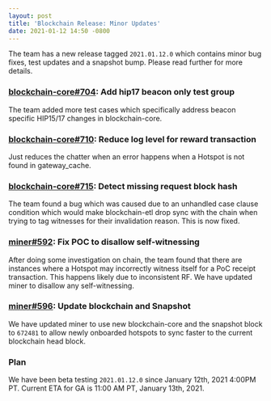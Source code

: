 ```yaml
---
layout: post
title: 'Blockchain Release: Minor Updates'
date: 2021-01-12 14:50 -0800
---
```


The team has a new release tagged `2021.01.12.0` which contains minor bug fixes, test updates and a
snapshot bump. Please read further for more details.

### [blockchain-core#704](https://github.com/helium/blockchain-core/pull/704): Add hip17 beacon only test group

The team added more test cases which specifically address beacon specific HIP15/17 changes in
blockchain-core.

### [blockchain-core#710](https://github.com/helium/blockchain-core/pull/710): Reduce log level for reward transaction

Just reduces the chatter when an error happens when a Hotspot is not found in gateway_cache.

### [blockchain-core#715](https://github.com/helium/blockchain-core/pull/715): Detect missing request block hash

The team found a bug which was caused due to an unhandled case clause condition which would make
blockchain-etl drop sync with the chain when trying to tag witnesses for their invalidation reason.
This is now fixed.

### [miner#592](https://github.com/helium/miner/pull/592): Fix POC to disallow self-witnessing

After doing some investigation on chain, the team found that there are instances where a Hotspot may
incorrectly witness itself for a PoC receipt transaction. This happens likely due to inconsistent
RF. We have updated miner to disallow any self-witnessing.

### [miner#596](https://github.com/helium/miner/pull/596): Update blockchain and Snapshot

We have updated miner to use new blockchain-core and the snapshot block to `672481` to allow newly
onboarded hotspots to sync faster to the current blockchain head block.

### Plan

We have been beta testing `2021.01.12.0` since January 12th, 2021 4:00PM PT. Current ETA for GA is
11:00 AM PT, January 13th, 2021.
